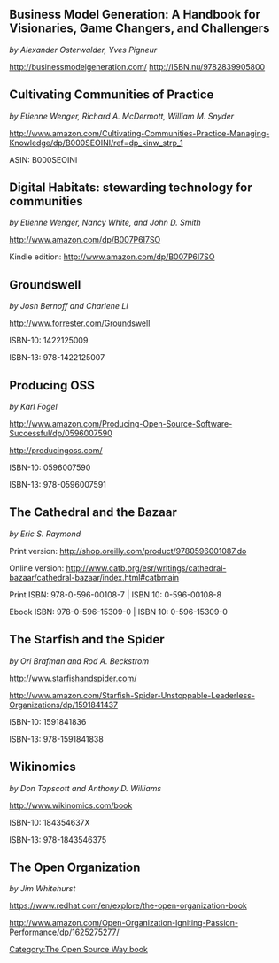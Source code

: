 == Business Model Generation: A Handbook for Visionaries, Game Changers, and Challengers==

''by Alexander Osterwalder,  Yves Pigneur''

http://businessmodelgeneration.com/
http://ISBN.nu/9782839905800

== Cultivating Communities of Practice ==

''by Etienne Wenger, Richard A. McDermott, William M. Snyder''

http://www.amazon.com/Cultivating-Communities-Practice-Managing-Knowledge/dp/B000SEOINI/ref=dp_kinw_strp_1

ASIN: B000SEOINI

==Digital Habitats: stewarding technology for communities==

''by Etienne Wenger, Nancy White, and John D. Smith''

http://www.amazon.com/dp/B007P6I7SO

Kindle edition: http://www.amazon.com/dp/B007P6I7SO

== Groundswell ==

''by Josh Bernoff and Charlene Li''

http://www.forrester.com/Groundswell

ISBN-10: 1422125009

ISBN-13: 978-1422125007

== Producing OSS ==

''by Karl Fogel''

http://www.amazon.com/Producing-Open-Source-Software-Successful/dp/0596007590

http://producingoss.com/

ISBN-10: 0596007590

ISBN-13: 978-0596007591

== The Cathedral and the Bazaar ==

''by Eric S. Raymond''

Print version: http://shop.oreilly.com/product/9780596001087.do

Online version: http://www.catb.org/esr/writings/cathedral-bazaar/cathedral-bazaar/index.html#catbmain

Print ISBN: 978-0-596-00108-7 | ISBN 10: 0-596-00108-8

Ebook ISBN: 978-0-596-15309-0 | ISBN 10: 0-596-15309-0

== The Starfish and the Spider ==

''by Ori Brafman and Rod A. Beckstrom''

http://www.starfishandspider.com/

http://www.amazon.com/Starfish-Spider-Unstoppable-Leaderless-Organizations/dp/1591841437

ISBN-10: 1591841836

ISBN-13: 978-1591841838

== Wikinomics ==

''by Don Tapscott and Anthony D. Williams''

http://www.wikinomics.com/book

ISBN-10: 184354637X

ISBN-13: 978-1843546375

== The Open Organization ==

''by Jim Whitehurst''

https://www.redhat.com/en/explore/the-open-organization-book

http://www.amazon.com/Open-Organization-Igniting-Passion-Performance/dp/1625275277/

[[Category:The Open Source Way book]]
